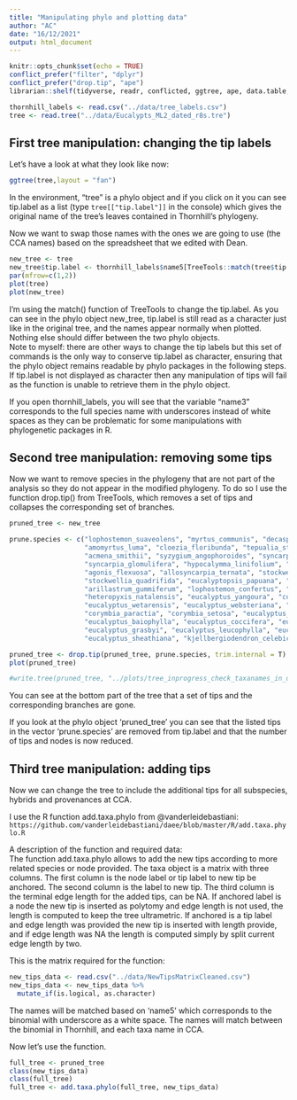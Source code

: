 ```yaml
---
title: "Manipulating phylo and plotting data"
author: "AC"
date: "16/12/2021"
output: html_document
---
```


```r
knitr::opts_chunk$set(echo = TRUE)
conflict_prefer("filter", "dplyr")
conflict_prefer("drop.tip", "ape")
librarian::shelf(tidyverse, readr, conflicted, ggtree, ape, data.table, phytools, TreeTools, tidytree, treeio, daee, DesiQuintans/desiderata)

```

```r
thornhill_labels <- read.csv("../data/tree_labels.csv")
tree <- read.tree("../data/Eucalypts_ML2_dated_r8s.tre")
```


## First tree manipulation: changing the tip labels

Let's have a look at what they look like now:
```r
ggtree(tree,layout = "fan")
```

In the environment, "tree" is a phylo object and if you click on it you can see tip.label as a list (type `tree[["tip.label"]]` in the console) which gives the original name of the tree's leaves contained in Thornhill's phylogeny.  

Now we want to swap those names with the ones we are going to use (the CCA names) based on the spreadsheet that we edited with Dean.  

```r
new_tree <- tree
new_tree$tip.label <- thornhill_labels$name5[TreeTools::match(tree$tip.label, thornhill_labels$original)]
par(mfrow=c(1,2))
plot(tree)
plot(new_tree)
```
I'm using the match() function of TreeTools to change the tip.label. As you can see in the phylo object new_tree, tip.label is still read as a character just like in the original tree, and the names appear normally when plotted. Nothing else should differ between the two phylo objects.  
Note to myself: there are other ways to change the tip labels but this set of commands is the only way to conserve tip.label as character, ensuring that the phylo object remains readable by phylo packages in the following steps. If tip.label is not displayed as character then any manipulation of tips will fail as the function is unable to retrieve them in the phylo object.  

If you open thornhill_labels, you will see that the variable "name3" corresponds to the full species name with underscores instead of white spaces as they can be problematic for some manipulations with phylogenetic packages in R.  

## Second tree manipulation: removing some tips

Now we want to remove species in the phylogeny that are not part of the analysis so they do not appear in the modified phylogeny. To do so I use the function drop.tip() from TreeTools, which removes a set of tips and collapses the corresponding set of branches.

```r
pruned_tree <- new_tree

prune.species <- c("lophostemon_suaveolens", "myrtus_communis", "decaspermum_humile",
                   "amomyrtus_luma", "cloezia_floribunda", "tepualia_stipularis",
                   "acmena_smithii", "syzygium_angophoroides", "syncarpia_hillii",
                   "syncarpia_glomulifera", "hypocalymma_linifolium", "kunzea_ericoides",
                   "agonis_flexuosa", "allosyncarpia_ternata", "stockwellia_quadrifida",
                   "stockwellia_quadrifida", "eucalyptopsis_papuana", "eucalyptopsis_alauda",
                   "arillastrum_gummiferum", "lophostemon_confertus", "kjellbergiodendron_celebicum",
                   "heteropyxis_natalensis", "eucalyptus_yangoura", "corymbia_novoguinensis",
                   "eucalyptus_wetarensis", "eucalyptus_websteriana", "eucalyptus_urophylla",
                   "corymbia_paractia", "corymbia_setosa", "eucalyptus_arachnaeae",
                   "eucalyptus_baiophylla", "eucalyptus_coccifera", "eucalyptus_glomericassis",
                   "eucalyptus_grasbyi", "eucalyptus_leucophylla", "eucalyptus_stockeri",
                   "eucalyptus_sheathiana", "kjellbergiodendron_celebicum", "lophostemon_confertus")

pruned_tree <- drop.tip(pruned_tree, prune.species, trim.internal = T)
plot(pruned_tree)

#write.tree(pruned_tree, "../plots/tree_inprogress_check_taxanames_in_double.tre")
```

You can see at the bottom part of the tree that a set of tips and the corresponding branches are gone.  

If you look at the phylo object 'pruned_tree' you can see that the listed tips in the vector 'prune.species' are removed from tip.label and that the number of tips and nodes is now reduced.  

## Third tree manipulation: adding tips

Now we can change the tree to include the additional tips for all subspecies, hybrids and provenances at CCA.

I use the R function add.taxa.phylo from @vanderleidebastiani:
    `https://github.com/vanderleidebastiani/daee/blob/master/R/add.taxa.phylo.R`
    
A description of the function and required data:  
The function add.taxa.phylo allows to add the new tips according to more related species or node provided. The taxa object is a matrix with three columns. The first column is the node label or tip label to new tip be anchored. The second column is the label to new tip. The third column is the terminal edge length for the added tips, can be NA. If anchored label is a node the new tip is inserted as polytomy and edge length is not used, the length is computed to keep the tree ultrametric. If anchored is a tip label and edge length was provided the new tip is inserted with length provide, and if edge length was NA the length is computed simply by split current edge length by two.

This is the matrix required for the function:

```r
new_tips_data <- read.csv("../data/NewTipsMatrixCleaned.csv")
new_tips_data <- new_tips_data %>%
  mutate_if(is.logical, as.character)
```

The names will be matched based on 'name5' which corresponds to the binomial with underscore as a white space.
The names will match between the binomial in Thornhill, and each taxa name in CCA.

Now let's use the function.

```r
full_tree <- pruned_tree
class(new_tips_data)
class(full_tree)
full_tree <- add.taxa.phylo(full_tree, new_tips_data)
```

